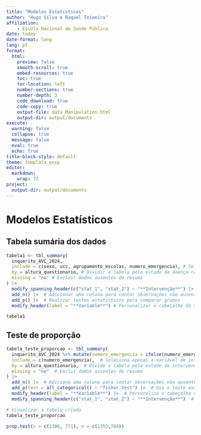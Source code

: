 ```yaml
---
title: "Modelos Estatisticos"
author: "Hugo Silva e Raquel Teixeira"
affiliation: 
    - Escola Nacional de Saúde Pública
date: today
date-format: long
lang: pt 
format:
  html:
    preview: false
    smooth-scroll: true
    embed-resources: true
    toc: true
    toc-location: left
    number-sections: true
    number-depth: 3
    code_download: true
    code-copy: true
    output-file: data_Manipulation.html
    output-dir: output/documents
execute:
  warning: false
  collapse: true
  message: false
  eval: true
  echo: true
title-block-style: default
theme: templata_ensp
editor: 
  markdown: 
    wrap: 72
project:
  output-dir: output/documents
---
```


# Modelos Estatísticos

## Tabela sumária dos dados
```r
tabela1 <- tbl_summary(
  inquerito_AVC_2024,
  include = c(sexo, ucc, agrupamento_escolas, numero_emergencia), # Selecionar variáveis específicas para o resumo
  by = altura_questionario, # Dividir a tabela pelo estado da doença cardíaca
  missing = "no" # Excluir dados ausentes do resumo
) |> 
  modify_spanning_header(c("stat_1", "stat_2") ~ "**Intervenção**") |> 
  add_n() |>  # Adicionar uma coluna para contar observações não ausentes
  add_p() |>  # Realizar testes estatísticos para comparar grupos
  modify_header(label = "**Variable**") # Personalizar o cabeçalho da tabela

tabela1
```

## Teste de proporção

```r
tabela_teste_proporcao <- tbl_summary(
  inquerito_AVC_2024 %>% mutate(numero_emergencia = ifelse(numero_emergencia == "112", "112", "Outros")),
  include = c(numero_emergencia),  # Seleciona apenas a variável de interesse para análise
  by = altura_questionario,  # Divide a tabela pelo estado da intervenção (pré e pós)
  missing = "no"  # Exclui dados ausentes do resumo
) |> 
  add_n() |>  # Adiciona uma coluna para contar observações não ausentes
  add_p(test = all_categorical() ~ "fisher.test") |>  # Usa o teste exato de Fisher para comparar proporções
  modify_header(label = "**Variable**") |>  # Personaliza o cabeçalho da tabela
  modify_spanning_header(c("stat_1", "stat_2") ~ "**Intervenção**")  # Define o cabeçalho dos grupos

# Visualizar a tabela criada
tabela_teste_proporcao

```

```r

prop.test(x = c(1306, 771), n = c(1353,784))

```
